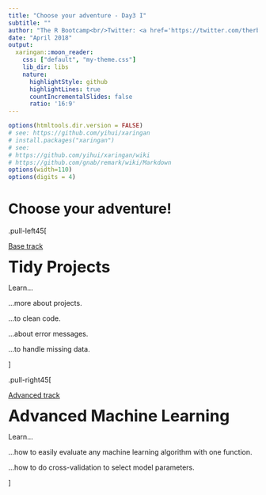 ```yaml
---
title: "Choose your adventure - Day3 I"
subtitle: ""
author: "The R Bootcamp<br/>Twitter: <a href='https://twitter.com/therbootcamp'>@therbootcamp</a>"
date: "April 2018"
output:
  xaringan::moon_reader:
    css: ["default", "my-theme.css"]
    lib_dir: libs
    nature:
      highlightStyle: github
      highlightLines: true
      countIncrementalSlides: false
      ratio: '16:9'
---
```




```r
options(htmltools.dir.version = FALSE)
# see: https://github.com/yihui/xaringan
# install.packages("xaringan")
# see: 
# https://github.com/yihui/xaringan/wiki
# https://github.com/gnab/remark/wiki/Markdown
options(width=110)
options(digits = 4)
```

# Choose your adventure!

.pull-left45[

<u>Base track</u><br>

<font size="6"><b>Tidy Projects</b></font><br>

Learn... 

...more about projects.

...to clean code.

...about error messages.

...to handle missing data.

]

.pull-right45[

<u>Advanced track</u><br>

<font size="6"><b>Advanced Machine Learning</b></font><br>

Learn... 

...how to easily evaluate any machine learning algorithm with one function.

...how to do cross-validation to select model parameters.  

]




